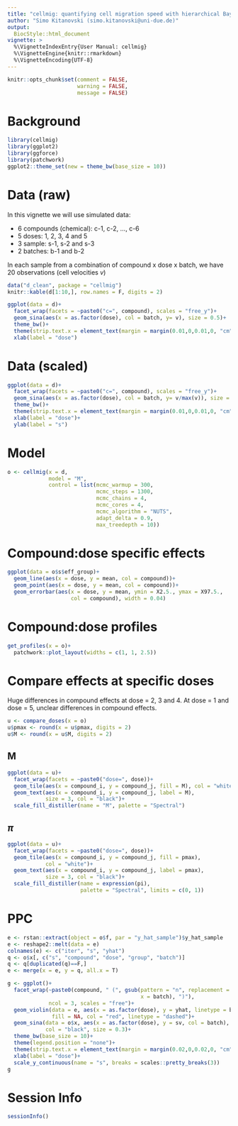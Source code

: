 ```yaml
---
title: "cellmig: quantifying cell migration speed with hierarchical Bayesian models"
author: "Simo Kitanovski (simo.kitanovski@uni-due.de)"
output:
  BiocStyle::html_document
vignette: >
  %\VignetteIndexEntry{User Manual: cellmig}
  %\VignetteEngine{knitr::rmarkdown}
  %\VignetteEncoding{UTF-8}
---
```



```r
knitr::opts_chunk$set(comment = FALSE, 
                      warning = FALSE, 
                      message = FALSE)
```


# Background

```r
library(cellmig)
library(ggplot2)
library(ggforce)
library(patchwork)
ggplot2::theme_set(new = theme_bw(base_size = 10))
```


# Data (raw)
In this vignette we will use simulated data: 
  
  * 6 compounds (chemical): c-1, c-2, ..., c-6
  * 5 doses: 1, 2, 3, 4 and 5
  * 3 sample: s-1, s-2 and s-3
  * 2 batches: b-1 and b-2

In each sample from a combination of compound x dose x batch, we have 
20 observations (cell velocities $v$)

```r
data("d_clean", package = "cellmig")
knitr::kable(d[1:10,], row.names = F, digits = 2)
```

```r
ggplot(data = d)+
  facet_wrap(facets = ~paste0("c=", compound), scales = "free_y")+
  geom_sina(aes(x = as.factor(dose), col = batch, y= v), size = 0.5)+
  theme_bw()+
  theme(strip.text.x = element_text(margin = margin(0.01,0,0.01,0, "cm")))+
  xlab(label = "dose")
```


# Data (scaled)

```r
ggplot(data = d)+
  facet_wrap(facets = ~paste0("c=", compound), scales = "free_y")+
  geom_sina(aes(x = as.factor(dose), col = batch, y= v/max(v)), size = 0.5)+
  theme_bw()+
  theme(strip.text.x = element_text(margin = margin(0.01,0,0.01,0, "cm")))+
  xlab(label = "dose")+
  ylab(label = "s")
```


# Model

```r
o <- cellmig(x = d,
             model = "M",
             control = list(mcmc_warmup = 300,
                            mcmc_steps = 1300,
                            mcmc_chains = 4,
                            mcmc_cores = 4,
                            mcmc_algorithm = "NUTS",
                            adapt_delta = 0.9,
                            max_treedepth = 10))
```


# Compound:dose specific effects

```r
ggplot(data = o$s$eff_group)+
  geom_line(aes(x = dose, y = mean, col = compound))+
  geom_point(aes(x = dose, y = mean, col = compound))+
  geom_errorbar(aes(x = dose, y = mean, ymin = X2.5., ymax = X97.5., 
                    col = compound), width = 0.04)
```



# Compound:dose profiles

```r
get_profiles(x = o)+
  patchwork::plot_layout(widths = c(1, 1, 2.5))
```




# Compare effects at specific doses
Huge differences in compound effects at dose = 2, 3 and 4. At dose = 1 and 
dose = 5, unclear differences in compound effects.

```r
u <- compare_doses(x = o)
u$pmax <- round(x = u$pmax, digits = 2)
u$M <- round(x = u$M, digits = 2)
```


## M

```r
ggplot(data = u)+
  facet_wrap(facets = ~paste0("dose=", dose))+
  geom_tile(aes(x = compound_i, y = compound_j, fill = M), col = "white")+
  geom_text(aes(x = compound_i, y = compound_j, label = M), 
            size = 3, col = "black")+
  scale_fill_distiller(name = "M", palette = "Spectral")
```


## $\pi$

```r
ggplot(data = u)+
  facet_wrap(facets = ~paste0("dose=", dose))+
  geom_tile(aes(x = compound_i, y = compound_j, fill = pmax), 
            col = "white")+
  geom_text(aes(x = compound_i, y = compound_j, label = pmax), 
            size = 3, col = "black")+
  scale_fill_distiller(name = expression(pi), 
                       palette = "Spectral", limits = c(0, 1))
```




# PPC

```r
e <- rstan::extract(object = o$f, par = "y_hat_sample")$y_hat_sample
e <- reshape2::melt(data = e)
colnames(e) <- c("iter", "s", "yhat")
q <- o$x[, c("s", "compound", "dose", "group", "batch")]
q <- q[duplicated(q)==F,]
e <- merge(x = e, y = q, all.x = T)

g <- ggplot()+
  facet_wrap(~paste0(compound, " (", gsub(pattern = "n", replacement = '', 
                                          x = batch), ")"), 
             ncol = 3, scales = "free")+
  geom_violin(data = e, aes(x = as.factor(dose), y = yhat, linetype = batch), 
              fill = NA, col = "red", linetype = "dashed")+
  geom_sina(data = o$x, aes(x = as.factor(dose), y = sv, col = batch), 
            col = "black", size = 0.3)+
  theme_bw(base_size = 10)+
  theme(legend.position = "none")+
  theme(strip.text.x = element_text(margin = margin(0.02,0,0.02,0, "cm")))+
  xlab(label = "dose")+
  scale_y_continuous(name = "s", breaks = scales::pretty_breaks(3))
g
```



# Session Info

```r
sessionInfo()
```

